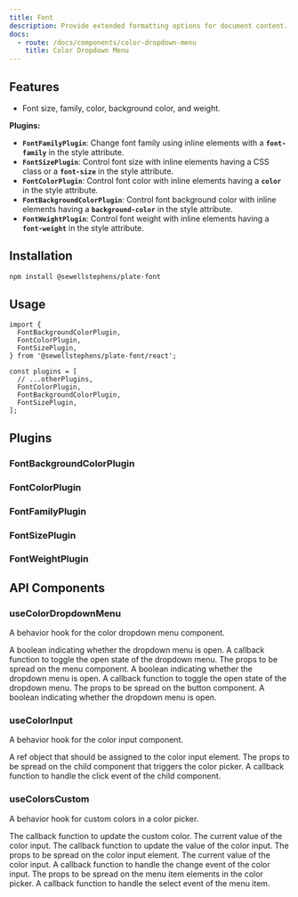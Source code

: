 ```yaml
---
title: Font
description: Provide extended formatting options for document content.
docs:
  - route: /docs/components/color-dropdown-menu
    title: Color Dropdown Menu
---
```


<ComponentPreview name="playground-demo" id="font" />

<PackageInfo>

## Features

- Font size, family, color, background color, and weight.

**Plugins:**

- **`FontFamilyPlugin`**: Change font family using inline elements with a **`font-family`** in the style attribute.
- **`FontSizePlugin`**: Control font size with inline elements having a CSS class or a **`font-size`** in the style attribute.
- **`FontColorPlugin`**: Control font color with inline elements having a **`color`** in the style attribute.
- **`FontBackgroundColorPlugin`**: Control font background color with inline elements having a **`background-color`** in the style attribute.
- **`FontWeightPlugin`**: Control font weight with inline elements having a **`font-weight`** in the style attribute.

</PackageInfo>

## Installation

```bash
npm install @sewellstephens/plate-font
```

## Usage

```tsx
import {
  FontBackgroundColorPlugin,
  FontColorPlugin,
  FontSizePlugin,
} from '@sewellstephens/plate-font/react';

const plugins = [
  // ...otherPlugins,
  FontColorPlugin,
  FontBackgroundColorPlugin,
  FontSizePlugin,
];
```

## Plugins

### FontBackgroundColorPlugin

### FontColorPlugin

### FontFamilyPlugin

### FontSizePlugin

### FontWeightPlugin

## API Components

### useColorDropdownMenu

A behavior hook for the color dropdown menu component.

<APIState>
  <APIItem name="open" type="boolean">
    A boolean indicating whether the dropdown menu is open.
  </APIItem>
  <APIItem name="onToggle" type="function">
    A callback function to toggle the open state of the dropdown menu.
  </APIItem>
</APIState>

<APIReturns>
  <APIItem name="menuProps" type="object">
    The props to be spread on the menu component.
    <APISubList>
      <APISubListItem parent="menuProps" name="open" type="boolean">
        A boolean indicating whether the dropdown menu is open.
      </APISubListItem>
      <APISubListItem parent="menuProps" name="onOpenChange" type="function">
        A callback function to toggle the open state of the dropdown menu.
      </APISubListItem>
    </APISubList>
  </APIItem>
  <APIItem name="buttonProps" type="object">
    The props to be spread on the button component.
    <APISubList>
      <APISubListItem parent="buttonProps" name="pressed" type="boolean">
        A boolean indicating whether the dropdown menu is open.
      </APISubListItem>
    </APISubList>
  </APIItem>
</APIReturns>

### useColorInput

A behavior hook for the color input component.

<APIReturns>
  <APIItem name="inputRef" type="React.Ref<HTMLInputElement>">
    A ref object that should be assigned to the color input element.
  </APIItem>
  <APIItem name="childProps" type="function">
    The props to be spread on the child component that triggers the color
    picker.
    <APISubList>
      <APISubListItem parent="childProps" name="onClick" type="function">
        A callback function to handle the click event of the child component.
      </APISubListItem>
    </APISubList>
  </APIItem>
</APIReturns>

### useColorsCustom

A behavior hook for custom colors in a color picker.

<APIState>
  <APIItem name="updateCustomColor" type="function">
    The callback function to update the custom color.
  </APIItem>
  <APIItem name="value" type="string">
    The current value of the color input.
  </APIItem>
  <APIItem name="setValue" type="function">
    The callback function to update the value of the color input.
  </APIItem>
</APIState>

<APIReturns>
  <APIItem name="inputProps" type="object">
    The props to be spread on the color input element.
    <APISubList>
      <APISubListItem parent="inputProps" name="value" type="string">
        The current value of the color input.
      </APISubListItem>
      <APISubListItem parent="inputProps" name="onChange" type="function">
        A callback function to handle the change event of the color input.
      </APISubListItem>
    </APISubList>
  </APIItem>
  <APIItem name="menuItemProps" type="object">
    The props to be spread on the menu item elements in the color picker.
    <APISubList>
      <APISubListItem parent="menuItemProps" name="onSelect" type="function">
        A callback function to handle the select event of the menu item.
      </APISubListItem>
    </APISubList>
  </APIItem>
</APIReturns>